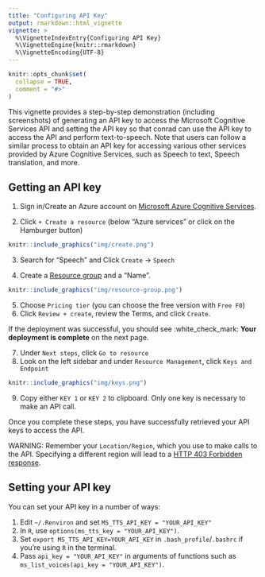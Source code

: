 ```yaml
---
title: "Configuring API Key"
output: rmarkdown::html_vignette
vignette: >
  %\VignetteIndexEntry{Configuring API Key}
  %\VignetteEngine{knitr::rmarkdown}
  %\VignetteEncoding{UTF-8}
---
```


```r
knitr::opts_chunk$set(
  collapse = TRUE,
  comment = "#>"
)
```

This vignette provides a step-by-step demonstration (including screenshots) of generating an API key to access the Microsoft Cognitive Services API and setting the API key so that conrad can use the API key to access the API and perform text-to-speech. Note that users can follow a similar process to obtain an API key for accessing various other services provided by Azure Cognitive Services, such as Speech to text, Speech translation, and more.

## Getting an API key


1. Sign in/Create an Azure account on [Microsoft Azure Cognitive Services](https://azure.microsoft.com/en-us/free/cognitive-services/).

2. Click `+ Create a resource` (below "Azure services" or click on the Hamburger button)

```r
knitr::include_graphics("img/create.png")
```



3. Search for "Speech" and Click `Create` -> `Speech`


4. Create a [Resource group](https://learn.microsoft.com/en-us/azure/azure-resource-manager/management/manage-resource-groups-portal#what-is-a-resource-group) and a "Name".

```r
knitr::include_graphics("img/resource-group.png")
```

5. Choose `Pricing tier` (you can choose the free version with `Free F0`)
6. Click `Review + create`, review the Terms, and click `Create`.  

If the deployment was successful, you should see :white_check_mark: **Your deployment is complete** on the next page.

7. Under `Next steps`, click `Go to resource`
8. Look on the left sidebar and under `Resource Management`, click `Keys and Endpoint`

```r
knitr::include_graphics("img/keys.png")
```


9. Copy either `KEY 1` or `KEY 2` to clipboard. Only one key is necessary to make an API call.

Once you complete these steps, you have successfully retrieved your API keys to access the API. 

WARNING: Remember your `Location/Region`, which you use to make calls to the API. Specifying a different region will lead to a [HTTP 403 Forbidden response](https://developer.mozilla.org/en-US/docs/Web/HTTP/Status/403).


## Setting your API key

You can set your API key in a number of ways:

1. Edit `~/.Renviron` and set `MS_TTS_API_KEY = "YOUR_API_KEY"`
2. In `R`, use `options(ms_tts_key = "YOUR_API_KEY")`.
3. Set `export MS_TTS_API_KEY=YOUR_API_KEY` in `.bash_profile`/`.bashrc` if you're using `R` in the terminal.
4. Pass `api_key = "YOUR_API_KEY"` in arguments of functions such as `ms_list_voices(api_key = "YOUR_API_KEY")`.
